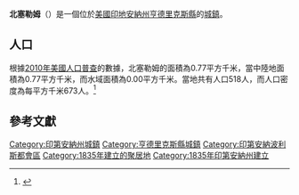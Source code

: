 {{noteTA
|G1=USState
|G2=地名
|G3=Unit
}}
{{Infobox settlement
|name            = 北塞勒姆
|native_name = North Salem
|settlement_type          = [[鎮|城鎮]]
|image_skyline            = Hendricks County Indiana Incorporated and Unincorporated areas North Salem Highlighted 1855080.svg
|imagesize                = 250px
|image_map                = 
|mapsize                  = 
|subdivision_type         = [[世界政區索引|國家]]
|subdivision_type1        = [[美国州份|州份]]
|subdivision_type2        = [[印地安納州行政區劃|縣]]
|subdivision_name         = [[美国|美国]]
|subdivision_name1        = [[印地安納州|印地安納州]]
|subdivision_name2        = [[亨德里克斯縣_(印地安納州)|亨德里克斯縣]]
|elevation_ft             = 892
|elevation_m              = 272
|timezone                 = [[北美东部时区|CST]]
|area_total_km2           = 0.77
|area_land_km2            = 0.77
|area_water_km2           = 0.00
|area_total_sq_mi         = 
|area_land_sq_mi          = 
|area_water_sq_mi         = 
|population_as_of         = [[2010年美國人口普查|2010]]
|population_footnotes     = 
|population_total         = 518
|population_density_km2   = auto
|population_density_sq_mi = auto
|utc_offset               = -5
|coordinates              = {{coord|39|51|34|N|86|38|45|W|display=inline,title}}
| coor_pinpoint           = 
| coordinates_footnotes   = 
|timezone_DST             = EDT
|utc_offset_DST           = -4
|postal_code_type         = [[美國郵區編號|郵區編號]]
|postal_code              = 46165
|area_code                = {{link-en|电话区号765|Area code 765|765}}
|blank_name = [[地名信息系统|GNIS ID]]
|blank_info = 440289<ref name="GNIS">{{cite gnis|440289|North Salem}}</ref>
}}
'''北塞勒姆'''（{{lang-en|North Salem}}）是一個位於[[美國|美國]][[印地安納州|印地安納州]][[亨德里克斯縣_(印地安納州)|亨德里克斯縣]]的[[鎮|城鎮]]。

== 人口 ==
根據[[2010年美國人口普查|2010年美國人口普查]]的數據，北塞勒姆的面積為0.77平方千米，當中陸地面積為0.77平方千米，而水域面積為0.00平方千米。當地共有人口518人，而人口密度為每平方千米673人。<ref name="GR8">{{cite web|url=http://factfinder2.census.gov|publisher=[[美国人口调查局|美国人口调查局]]|accessdate=2011-05-14|title=American FactFinder|archive-date=2013-09-11|archive-url=https://web.archive.org/web/20130911234518/http://factfinder2.census.gov/|dead-url=no}}</ref>

== 參考文獻 ==
{{reflist}}

{{亨德里克斯縣 (印地安納州)}}
{{Authority control}}

{{DEFAULTSORT:North Salem, Indiana}}
[[Category:印第安納州城鎮|Category:印第安納州城鎮]]
[[Category:亨德里克斯縣城鎮|Category:亨德里克斯縣城鎮]]
[[Category:印第安納波利斯都會區|Category:印第安納波利斯都會區]]
[[Category:1835年建立的聚居地|Category:1835年建立的聚居地]]
[[Category:1835年印第安納州建立|Category:1835年印第安納州建立]]

{{Indiana-geo-stub}}